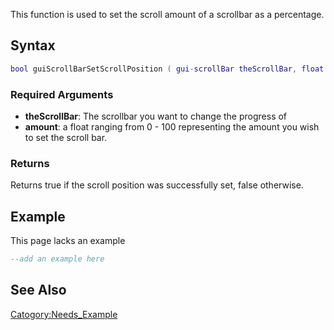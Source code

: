 {{client function}}
This function is used to set the scroll amount of a scrollbar as a percentage.

==Syntax==
<syntaxhighlight lang="lua">
bool guiScrollBarSetScrollPosition ( gui-scrollBar theScrollBar, float amount )
</syntaxhighlight>

===Required Arguments===
*'''theScrollBar''': The scrollbar you want to change the progress of
*'''amount''': a float ranging from 0 - 100 representing the amount you wish to set the scroll bar.

===Returns===
Returns true if the scroll position was successfully set, false otherwise.

==Example==
This page lacks an example
<syntaxhighlight lang="lua">
--add an example here
</syntaxhighlight>

==See Also==
{{GUI_functions}}
[[/Catogory:Needs_Example.md|Catogory:Needs_Example]]